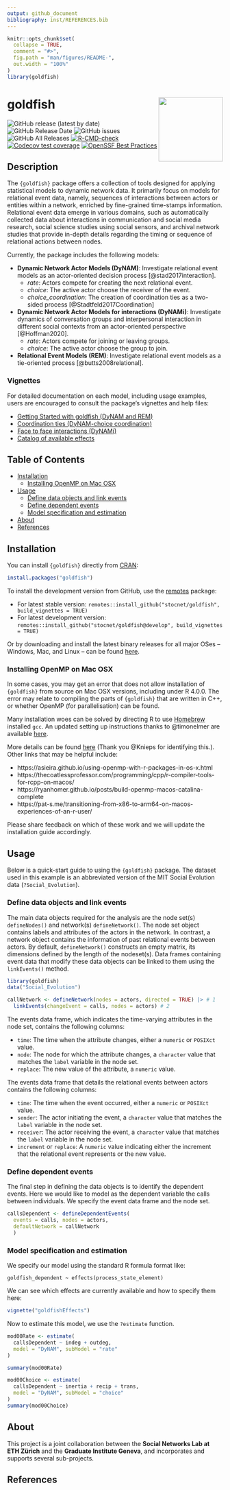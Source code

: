 ```yaml
---
output: github_document
bibliography: inst/REFERENCES.bib
---
```


<!-- README.md is generated from README.Rmd. Please edit that file -->

```r
knitr::opts_chunk$set(
  collapse = TRUE,
  comment = "#>",
  fig.path = "man/figures/README-",
  out.width = "100%"
)
library(goldfish)
```

# goldfish  <img src="man/figures/logo.png" align="right" width="150"/> 

<!-- badges: start -->
![GitHub release (latest by date)](https://img.shields.io/github/v/release/stocnet/goldfish)
![GitHub Release Date](https://img.shields.io/github/release-date/stocnet/goldfish)
![GitHub issues](https://img.shields.io/github/issues-raw/stocnet/goldfish)
![GitHub All Releases](https://img.shields.io/github/downloads/stocnet/goldfish/total)
[![R-CMD-check](https://github.com/stocnet/goldfish/actions/workflows/R-CMD-check.yml/badge.svg)](https://github.com/stocnet/goldfish/actions/workflows/R-CMD-check.yml)
[![Codecov test coverage](https://codecov.io/gh/stocnet/goldfish/branch/main/graph/badge.svg)](https://app.codecov.io/gh/stocnet/goldfish?branch=main)
[![OpenSSF Best Practices](https://www.bestpractices.dev/projects/4563/badge)](https://www.bestpractices.dev/projects/4563)
<!-- badges: end -->

<!-- [![CodeFactor](https://www.codefactor.io/repository/github/stocnet/goldfish/badge)](https://www.codefactor.io/repository/github/stocnet/goldfish) -->

## Description

The `{goldfish}` package offers a collection of tools designed for applying
statistical models to dynamic network data.
It primarily focus on models for relational event data, namely,
sequences of interactions between actors or entities within a network,
enriched by fine-grained time-stamps information.
Relational event data emerge in various domains,
such as automatically collected data about interactions in
communication and social media research,
social science studies using social sensors,
and archival network studies that provide in-depth details regarding
the timing or sequence of relational actions between nodes.

Currently, the package includes the following models:

- **Dynamic Network Actor Models (DyNAM)**: Investigate relational event models
  as an actor-oriented decision process [@stad2017interaction]. 
  - *rate*: Actors compete for creating the next relational event.
  - *choice*: The active actor choose the receiver of the event.
  - *choice_coordination*: The creation of coordination ties as a two-sided
    process [@Stadtfeld2017Coordination]
- **Dynamic Network Actor Models for interactions (DyNAMi)**:
  Investigate dynamics of conversation groups and interpersonal interaction in
  different social contexts from an actor-oriented perspective 
  [@Hoffman2020].
  - *rate*: Actors compete for joining or leaving groups.
  - *choice*: The active actor choose the group to join.
- **Relational Event Models (REM)**: Investigate relational event models
  as a tie-oriented process [@butts2008relational].
  
### Vignettes

For detailed documentation on each model, including usage examples, users are
encouraged to consult the package's vignettes and help files:

- [Getting Started with goldfish (DyNAM and 
  REM)](https://stocnet.github.io/goldfish/articles/teaching1.html)
- [Coordination ties (DyNAM-choice
  coordination)](https://stocnet.github.io/goldfish/articles/teaching2.html)
- [Face to face interactions 
  (DyNAMi)](https://stocnet.github.io/goldfish/articles/dynami-example.html)
- [Catalog of available 
  effects](https://stocnet.github.io/goldfish/articles/goldfishEffects.html)
  
## Table of Contents

- [Installation](#installation)
  + [Installing OpenMP on Mac OSX](#installing-openmp-on-mac-osx)
- [Usage](#usage)
    + [Define data objects and link events](#define-data-objects-and-link-events)
    + [Define dependent events](#define-dependent-events)
    + [Model specification and estimation](#model-specification-and-estimation)
- [About](#about)
- [References](#references)

## Installation

You can install `{goldfish}` directly from
[CRAN](https://cran.r-project.org/package=goldfish):

``` r
install.packages("goldfish")
```

To install the development version from GitHub, use the
[remotes](https://cran.r-project.org/package=remotes) package:

- For latest stable version: 
`remotes::install_github("stocnet/goldfish", build_vignettes = TRUE)`
- For latest development version: 
`remotes::install_github("stocnet/goldfish@develop", build_vignettes = TRUE)`

Or by downloading and install the latest binary releases for all major OSes
-- Windows, Mac, and Linux -- can be found 
[here](https://github.com/stocnet/goldfish/releases).

### Installing OpenMP on Mac OSX

In some cases, you may get an error that does not allow installation of 
`{goldfish}` from source on Mac OSX versions, including under R 4.0.0.
The error may relate to compiling the parts of `{goldfish}` that are written
in C++, or whether OpenMP (for parallelisation) can be found.

Many installation woes can be solved by directing R to use [Homebrew](https://brew.sh) installed `gcc`.
An updated setting up instructions thanks to \@timonelmer are available [here](https://github.com/stocnet/goldfish/blob/main/.github/OpenMP_mac.md).

More details can be found [here](https://medium.com/biosyntax/following-up-library-dependency-when-compiling-r-packages-89f191b9f227) (Thank you \@Knieps for identifying this.).
Other links that may be helpful include:

- https://asieira.github.io/using-openmp-with-r-packages-in-os-x.html
- https://thecoatlessprofessor.com/programming/cpp/r-compiler-tools-for-rcpp-on-macos/
- https://ryanhomer.github.io/posts/build-openmp-macos-catalina-complete
- https://pat-s.me/transitioning-from-x86-to-arm64-on-macos-experiences-of-an-r-user/

Please share feedback on which of these work and we will update the installation guide accordingly.

## Usage

Below is a quick-start guide to using the `{goldfish}` package.
The dataset used in this example is an abbreviated version of the
MIT Social Evolution data (`?Social_Evolution`).

### Define data objects and link events

The main data objects required for the analysis are the node set(s) 
`defineNodes()` and network(s) `defineNetwork()`.
The node set object contains labels and attributes of the actors in the network.
In contrast, a network object contains the information of past relational events
between actors.
By default, `defineNetwork()` constructs an empty matrix, its dimensions
defined by the length of the nodeset(s).
Data frames containing event data that modify these data objects can be
linked to them using the `linkEvents()` method.

```r
library(goldfish)
data("Social_Evolution")

callNetwork <- defineNetwork(nodes = actors, directed = TRUE) |> # 1
  linkEvents(changeEvent = calls, nodes = actors) # 2

```

The events data frame, which indicates the time-varying attributes in
the node set, contains the following columns:

- `time`: The time when the attribute changes,
  either a `numeric` or `POSIXct` value.
- `node`: The node for which the attribute changes, a `character` value
  that matches the `label` variable in the node set.
- `replace`: The new value of the attribute, a `numeric` value.

The events data frame that details the relational events between actors
contains the following columns:

- `time`: The time when the event occurred,
  either a `numeric` or `POSIXct` value.
- `sender`: The actor initiating the event, a `character` value
  that matches the `label` variable in the node set.
- `receiver`: The actor receiving the event, a `character` value
  that matches the `label` variable in the node set.
- `increment` or `replace`: A `numeric` value indicating either the increment
  that the relational event represents or the new value.

### Define dependent events

The final step in defining the data objects is to identify the dependent events.
Here we would like to model as the dependent variable the calls
between individuals.
We specify the event data frame and the node set.

```r
callsDependent <- defineDependentEvents(
  events = calls, nodes = actors,
  defaultNetwork = callNetwork
  )
```

### Model specification and estimation

We specify our model using the standard R formula format like:

`goldfish_dependent ~ effects(process_state_element)`

We can see which effects are currently available and how to specify them here:


```r
vignette("goldfishEffects")
```

Now to estimate this model, we use the `?estimate` function.


```r
mod00Rate <- estimate(
  callsDependent ~ indeg + outdeg,
  model = "DyNAM", subModel = "rate"
)

summary(mod00Rate)

mod00Choice <- estimate(
  callsDependent ~ inertia + recip + trans,
  model = "DyNAM", subModel = "choice"
)
summary(mod00Choice)
```


## About

This project is a joint collaboration between the **Social Networks Lab at ETH Zürich** and the **Graduate Institute Geneva**,
and incorporates and supports several sub-projects.

## References

